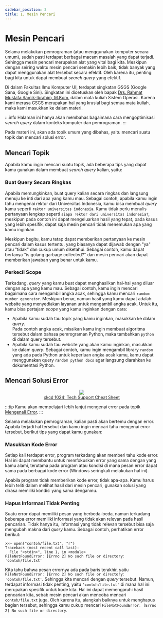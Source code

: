 ```yaml
---
sidebar_position: 2
title: 1. Mesin Pencari
---
```



<ArticleInfo writer="rorre" writerUrl="https://github.com/rorre" semester={0} />

# Mesin Pencari

Selama melakukan pemrograman (atau menggunakan komputer secara umum), sudah pasti terdapat berbagai macam masalah yang dapat terjadi. Sehingga mesin pencari merupakan alat yang vital bagi kita. Meskipun dengan seiring waktu mesin pencari semakin lebih baik, tidak banyak yang dapat menggunakan alat tersebut secara efektif. Oleh karena itu, penting bagi kita untuk dapat membuat _search query_ yang efektif.

Di dalam Fakultas Ilmu Komputer UI, terdapat singkatan GSGS (Google Sana, Google Sini). Singkatan ini dicetuskan oleh bapak [Drs. Rahmat Mustafa Samik-Ibrahim, M.Kom.](https://cs.ui.ac.id/personnel/rahmat-mustafa-samik-ibrahim/) dalam mata kuliah Sistem Operasi. Karena kami merasa GSGS merupakan hal yang krusial bagi semua mata kuliah, maka kami masukkan ke dalam materi.

:::info
Halaman ini hanya akan membahas bagaimana cara mengoptimisasi _search query_ dalam konteks komputer dan pemrograman.
:::

Pada materi ini, akan ada topik umum yang dibahas, yaitu mencari suatu topik dan mencari solusi error.

## Mencari Topik

Apabila kamu ingin mencari suatu topik, ada beberapa tips yang dapat kamu gunakan dalam membuat _search query_ kalian, yaitu:

### Buat Query Secara Ringkas

Apabila memungkinkan, buat query kalian secara ringkas dan langsung menuju ke inti dari apa yang kamu mau. Sebagai contoh, apabila kamu ingin tahu mengenai rektor dari Universitas Indonesia, kamu bisa membuat _query_ kamu seperti `rektor universitas indonesia`. Kamu tidak perlu menulis pertanyaan lengkap seperti `siapa rektor dari universitas indonesia?`, meskipun pada contoh ini dapat mengeluarkan hasil yang tepat, pada kasus yang lebih spesifik, dapat saja mesin pencari tidak menemukan apa yang kamu inginkan.

Meskipun begitu, kamu tetap dapat memberikan pertanyaan ke mesin pencari dalam kasus tertentu, yang biasanya dapat dijawab dengan "ya" atau "tidak" dan cukup umum diketahui. Sebagai contoh, kamu dapat bertanya "is golang garbage collected?" dan mesin pencari akan dapat memberikan jawaban yang benar untuk kamu.

### Perkecil Scope

Terkadang, _query_ yang kamu buat dapat menghasilkan hal-hal yang diluar dengan apa yang kamu mau. Sebagai contoh, kamu ingin mencari bagaimana cara mengambil angka acak, sehingga kamu mencari `random number generator`. Meskipun benar, namun hasil yang kamu dapat adalah website yang menyediakan layanan untuk mengambil angka acak. Untuk itu, kamu bisa pertajam _scope_ yang kamu inginkan dengan cara:

- Apabila kamu sudah tau topik yang kamu inginkan, masukkan ke dalam _query_.  
  Pada contoh angka acak, misalkan kamu ingin membuat algoritma tersebut dalam bahasa pemrograman Python, maka tambahkan `python` di dalam query tersebut.
- Apabila kamu sudah tau website yang akan kamu inginkan, masukkan ke dalam _query_.
  Sebagai contoh, kamu ingin mengambil library `random` yang ada pada Python untuk keperluan angka acak kamu, kamu dapat menggunakan query `random python docs` agar langsung diarahkan ke dokumentasi Python.

## Mencari Solusi Error

<center>
  <img src="https://imgs.xkcd.com/comics/tech_support_cheat_sheet.png" />
</center>
<center>
  <a href="https://xkcd.com/627">xkcd 1024: Tech Support Cheat Sheet</a>
</center>

:::tip
Kamu akan mempelajari lebih lanjut mengenai error pada topik [Mengenali Error](/error).
:::

Selama melakukan pemrograman, kalian pasti akan bertemu dengan error. Apabila terjadi hal tersebut dan kamu ingin mencari tahu mengenai error tersebut, berikut tips yang dapat kamu gunakan:

### Masukkan Kode Error

Setiap kali terdapat error, program terkadang akan memberi tahu kode error. Hal ini dapat membantu untuk memfokuskan error yang sama dengan yang kamu alami, terutama pada program atau kondisi di mana pesan error dapat sama pada berbagai kode error (Windows seringkali melakukan hal ini).

Apabila program tidak memberikan kode error, tidak apa-apa. Kamu harus lebih teliti dalam melihat hasil dari mesin pencari, gunakan solusi yang dirasa memiliki kondisi yang sama denganmu.

### Hapus Informasi Tidak Penting

Suatu error dapat memiliki pesan yang berbeda-beda, namun terkadang beberapa error memiliki informasi yang tidak akan relevan pada hasil pencarian. Tidak hanya itu, informasi yang tidak relevan tersebut bisa saja mengubah makna dari _query_ kamu. Sebagai contoh, perhatikan error berikut:

```
>>> open("contoh/file.txt", "r")
Traceback (most recent call last):
  File "<stdin>", line 1, in <module>
FileNotFoundError: [Errno 2] No such file or directory: 'contoh/file.txt'
```

Kita tahu bahwa pesan errornya ada pada baris terakhir, yaitu `FileNotFoundError: [Errno 2] No such file or directory: 'contoh/file.txt'`. Sehingga kita mencari dengan _query_ tersebut. Namun, terdapat informasi tidak penting, yaitu `'contoh/file.txt'` di mana hal ini merupakan spesifik untuk kode kita. Hal ini dapat memengaruhi hasil pencarian kita, sebab mesin pencari akan mencoba mencari `contoh/file.txt` juga. Oleh karena itu, alangkah baiknya untuk menghapus bagian tersebut, sehingga kamu cukup mencari `FileNotFoundError: [Errno 2] No such file or directory`.
